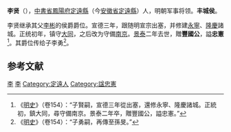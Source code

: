 {{Otheruses|李賢|other=同名或類似名的其它條目描述}}

'''李贤'''（{{bd|？||1451年|catIdx=}}），[[中書省|中書省]][[鳳陽府|鳳陽府]][[定遠縣|定遠縣]]（今[[安徽省|安徽省]][[定遠縣|定遠縣]]）人，明朝军事将领。'''丰城侯'''。

李贤继承其父[[李彬_(明将领)|李彬]]的侯爵爵位。宣德三年，跟随明宣宗出塞，并修建[[永寧|永寧]]、[[隆慶|隆慶]]諸城。正统初年，镇守[[大同市|大同]]，之后改为守備[[南京|南京]]。[[景泰_(明朝)|景泰]]二年去世，贈'''豐國公'''，謚'''忠憲'''<ref>《[[明史|明史]]》（卷154）：“子賢嗣，宣德三年從出塞，還修永寧、隆慶諸城。正統初，鎮大同，尋守備南京。景泰二年卒，贈豐國公，謚忠憲。”</ref>。其爵位传给子李勇<ref>《[[明史|明史]]》（卷154）：“子勇嗣，再傳至孫旻。”</ref>。

==参考文献==
{{wikisource|明史/卷154}}
{{Reflist}}

{{明朝人物小作品}}

[[Category:明朝总兵官|李]]
[[Category:明朝丰城侯|李]]
[[Category:定遠人|Category:定遠人]]
[[Category:諡忠憲|Category:諡忠憲]]
